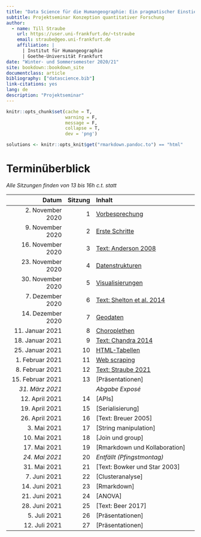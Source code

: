 ```yaml
--- 
title: "Data Science für die Humangeographie: Ein pragmatischer Einstieg mit R"
subtitle: Projektseminar Konzeption quantitativer Forschung
author:
  - name: Till Straube
    url: https://user.uni-frankfurt.de/~tstraube
    email: straube@geo.uni-frankfurt.de
    affiliation: |
      | Institut für Humangeographie
      | Goethe-Universität Frankfurt
date: "Winter- und Sommersemester 2020/21"
site: bookdown::bookdown_site
documentclass: article
bibliography: ["datascience.bib"]
link-citations: yes
lang: de
description: "Projektseminar"
---
```


```r
knitr::opts_chunk$set(cache = T,
                      warning = F,
                      message = F,
                      collapse = T,
                      dev = 'png')

solutions <- knitr::opts_knit$get("rmarkdown.pandoc.to") == "html"
```

# Terminüberblick {-}

*Alle Sitzungen finden von 13 bis 16h c.t. statt*

Datum                 | Sitzung | Inhalt
--------------------: | ------: | :-----------------------------------
2. November 2020      | 1       | [Vorbesprechung](#vorbesprechung)
9. November 2020      | 2       | [Erste Schritte](#erste-schritte)
16. November 2020     | 3       | [Text: Anderson 2008](#text-anderson-2008)
23. November 2020     | 4       | [Datenstrukturen](#datenstrukturen)
30. November 2020     | 5       | [Visualisierungen](#visualisierungen)
7. Dezember 2020      | 6       | [Text: Shelton et al. 2014](#text-shelton-et-al.-2014)
14. Dezember 2020     | 7       | [Geodaten](#geodaten)
11. Januar 2021       | 8       | [Choroplethen](#choroplethen)
18. Januar 2021       | 9       | [Text: Chandra 2014](#text-chandra-2014)
25. Januar 2021       | 10      | [HTML-Tabellen](#html-tabellen)
1. Februar 2021       | 11      | [Web scraping](#web-scraping)
8. Februar 2021       | 12      | [Text: Straube 2021](#text-straube-2021)
15. Februar 2021      | 13      | [Präsentationen]
*31. März 2021*       |         | *Abgabe Exposé*
12. April 2021        | 14      | [APIs]
19. April 2021        | 15      | [Serialisierung]
26. April 2021        | 16      | [Text: Breuer 2005]
3. Mai 2021           | 17      | [String manipulation]
10. Mai 2021          | 18      | [Join und group]
17. Mai 2021          | 19      | [Rmarkdown und Kollaboration]
*24. Mai 2021*        | 20      | *Entfällt (Pfingstmontag)*
31. Mai 2021          | 21      | [Text: Bowker und Star 2003]
7. Juni 2021          | 22      | [Clusteranalyse]
14. Juni 2021         | 23      | [Rmarkdown]
21. Juni 2021         | 24      | [ANOVA]
28. Juni 2021         | 25      | [Text: Beer 2017]
5. Juli 2021          | 26      | [Präsentationen]
12. Juli 2021         | 27      | [Präsentationen]
